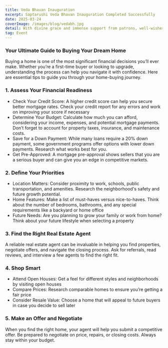 ```yaml
---
title: Veda Bhavan Inauguration
excerpt: Saptarushi Veda Bhavan Inauguration Completed Successfully
date: 2025-03-24
coverImage: /images/blog/vedabh.jpg
detail: With divine grace and immense support from patrons, well-wishers, and devotees, the Saptarushi Veda Bhavan inauguration ceremony was conducted with great spiritual fervor and success.
tag: Event
---
```


### Your Ultimate Guide to Buying Your Dream Home

Buying a home is one of the most significant financial decisions you’ll ever make. Whether you’re a first-time buyer or looking to upgrade, understanding the process can help you navigate it with confidence. Here are essential tips to guide you through your home-buying journey.

### 1. Assess Your Financial Readiness

- Check Your Credit Score: A higher credit score can help you secure better mortgage rates. Check your credit report for any errors and work on improving your score if necessary
- Determine Your Budget: Calculate how much you can afford, considering your income, expenses, and potential mortgage payments. Don’t forget to account for property taxes, insurance, and maintenance costs.
- Save for a Down Payment: While many loans require a 20% down payment, some government programs offer options with lower down payments. Research what works best for you.
- Get Pre-Approved: A mortgage pre-approval shows sellers that you are a serious buyer and can give you an edge in competitive markets.

### 2. Define Your Priorities

- Location Matters: Consider proximity to work, schools, public transportation, and amenities. Research the neighborhood's safety and future growth potential.
- Home Features: Make a list of must-haves versus nice-to-haves. Think about the number of bedrooms, bathrooms, and any special requirements like a backyard or home office
- Future Needs: Are you planning to grow your family or work from home? Think about your future lifestyle when selecting a property

### 3. Find the Right Real Estate Agent

A reliable real estate agent can be invaluable in helping you find properties, negotiate offers, and navigate the closing process. Ask for referrals, read reviews, and interview a few agents to find the right fit.

### 4. Shop Smart

- Attend Open Houses: Get a feel for different styles and neighborhoods by visiting open houses
- Compare Prices: Research comparable homes to ensure you’re getting a fair price
- Consider Resale Value: Choose a home that will appeal to future buyers in case you decide to sell later

### 5. Make an Offer and Negotiate

When you find the right home, your agent will help you submit a competitive offer. Be prepared to negotiate on price, repairs, or closing costs. Always stay within your budget.
